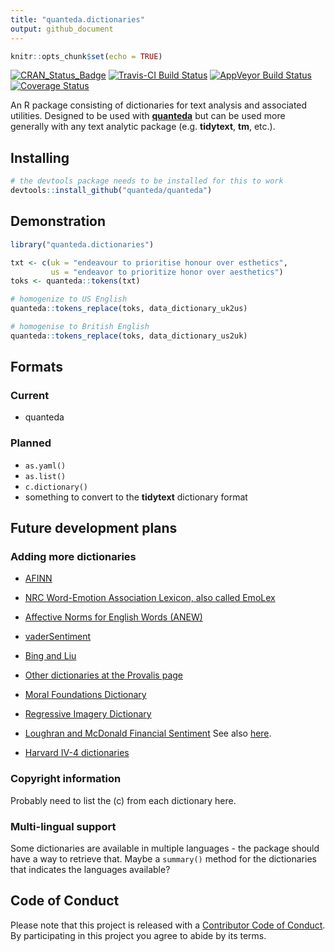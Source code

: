 ```yaml
---
title: "quanteda.dictionaries"
output: github_document
---
```


```r
knitr::opts_chunk$set(echo = TRUE)
```

[![CRAN_Status_Badge](http://www.r-pkg.org/badges/version/quanteda.dictionaries)](https://cran.r-project.org/package=quanteda.dictionaries)
[![Travis-CI Build Status](https://travis-ci.org/kbenoit/quanteda.dictionaries.svg?branch=master)](https://travis-ci.org/kbenoit/quanteda.dictionaries)
[![AppVeyor Build Status](https://ci.appveyor.com/api/projects/status/github/kbenoit/quanteda.dictionaries?branch=master&svg=true)](https://ci.appveyor.com/project/kbenoit/quanteda.dictionaries) 
[![Coverage Status](https://img.shields.io/codecov/c/github/kbenoit/quanteda.dictionaries/master.svg)](https://codecov.io/github/kbenoit/quanteda.dictionaries?branch=master)

An R package consisting of dictionaries for text analysis and associated utilities.  Designed to be used with [**quanteda**](http://quanteda.io) but can be used more generally with any text analytic package (e.g. **tidytext**, **tm**, etc.).

## Installing

```r
# the devtools package needs to be installed for this to work
devtools::install_github("quanteda/quanteda") 
```

## Demonstration

```r
library("quanteda.dictionaries")

txt <- c(uk = "endeavour to prioritise honour over esthetics",
         us = "endeavor to prioritize honor over aesthetics")
toks <- quanteda::tokens(txt)

# homogenize to US English
quanteda::tokens_replace(toks, data_dictionary_uk2us)

# homogenise to British English
quanteda::tokens_replace(toks, data_dictionary_us2uk)
```


## Formats

### Current

* quanteda

### Planned

* `as.yaml()`  
* `as.list()`  
* `c.dictionary()`
* something to convert to the **tidytext** dictionary format


## Future development plans

### Adding more dictionaries

* [AFINN](http://www2.imm.dtu.dk/pubdb/views/publication_details.php?id=6010)

* [NRC Word-Emotion Association Lexicon, also called EmoLex](http://saifmohammad.com/WebPages/lexicons.html)

* [Affective Norms for English Words (ANEW)](http://csea.phhp.ufl.edu/media/anewmessage.html)

* [vaderSentiment](https://github.com/cjhutto/vaderSentiment)

* [Bing and Liu](https://www.cs.uic.edu/~liub/FBS/sentiment-analysis.html)

* [Other dictionaries at the Provalis page](https://provalisresearch.com/products/content-analysis-software/wordstat-dictionary/)

* [Moral Foundations Dictionary](http://www.moralfoundations.org/othermaterials)

* [Regressive Imagery Dictionary](http://www.kovcomp.co.uk/wordstat/RID.html)

* [Loughran and McDonald Financial Sentiment](http://www3.nd.edu/~mcdonald/Word_Lists.html) See also [here](http://sraf.nd.edu/textual-analysis/resources/).

* [Harvard IV-4 dictionaries](http://www.wjh.harvard.edu/~inquirer/homecat.htm)

### Copyright information

Probably need to list the (c) from each dictionary here.


### Multi-lingual support

Some dictionaries are available in multiple languages - the package should have a way to retrieve that.  Maybe a `summary()` method for the dictionaries that indicates the languages available?


## Code of Conduct

Please note that this project is released with a [Contributor Code of Conduct](CONDUCT.md). By participating in this project you agree to abide by its terms.
